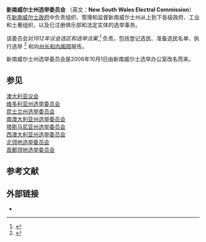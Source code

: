 {{expand|time=2015-10-08T05:35:03+00:00}}
{{Infobox Government agency
|agency_name     = 新南威尔士州<br>选举委员会
|logo            =
|logo_width      =
|logo_caption    =
|formed          = 2006年10月
|preceding1      = 州选举办公室
|dissolved       =
|superseding     =
|jurisdiction    = [[新南威尔士政府|新南威尔士政府]]
|chief1_name      = Colin Barry
|chief1_position  = <br>委员长
|minister1_name  = Mike Baird
|minister1_pfo   = [[新南威尔士州州长|新南威尔士州州长]]
|employees       = 36
|budget          = {{AUD}}2030万
|parent_agency   = [[州长和内阁部_(新南威尔士州)|州长和内阁部]]
|child1_agency   =
|keydocument1    = ''1912年议会选区和选举法案''
|website         = {{URL|www.elections.nsw.gov.au}}
|footnotes       =
}}
'''新南威尔士州选举委员会''' （英文：'''New South Wales Electral Commission'''） 在[[新南威尔士政府|新南威尔士政府]]中负责组织、管理和监督新南威尔士州从上到下各级政府、工业和土著组织，以及已注册俱乐部和法定实体的选举事务。

该委员会对''1912年议会选区和选举法案'',<ref>{{cite web | title = Parliamentary Electorates and Elections Act, 1912 | work = New South Wales Consolidated Acts | publisher = Australasian Legal Information Institute | url = http://www.austlii.edu.au/au/legis/nsw/consol_act/peaea1912382/ | date =  | accessdate = 6 November 2006 | archive-url = https://web.archive.org/web/20150925055714/http://www.austlii.edu.au/au/legis/nsw/consol_act/peaea1912382/ | archive-date = 2015-09-25 | dead-url = yes }}</ref> 负责，包括登记选民、准备选民名单、执行选举 <ref>{{cite web | publisher = State Electoral Office | title = SEO Information | url = http://www.seo.nsw.gov.au/seo_information | date =  | accessdate = 6 November 2006 | deadurl = yes | archiveurl = https://web.archive.org/web/20061230185645/http://www.seo.nsw.gov.au/seo_information | archivedate = 2006年12月30日 }}</ref> 和向[[州长和内阁部_(新南威尔士州)|州长和内阁部]]报告。

新南威尔士州选举委员会是2006年10月1日由新南威尔士选举办公室改名而来。

==参见==
[[澳大利亚议会|澳大利亚议会]]
<br>[[维多利亚州选举委员会|维多利亚州选举委员会]]
<br>[[昆士兰州选举委员会|昆士兰州选举委员会]]
<br>[[南澳大利亚州选举委员会|南澳大利亚州选举委员会]]
<br>[[塔斯马尼亚州选举委员会|塔斯马尼亚州选举委员会]]
<br>[[西澳大利亚州选举委员会|西澳大利亚州选举委员会]]
<br>[[北领地选举委员会|北领地选举委员会]]
<br>[[澳大利亚首都领地选举委员会|首都领地选举委员会]]

==参考文献==
{{reflist}}

==外部链接==
* {{官方网站|http://www.elections.nsw.gov.au}}